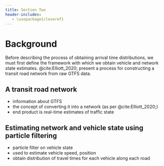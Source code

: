 ```yaml
---
title: Section Two
header-includes:
   - \usepackage{cleveref}
---
```


# Background

Before describing the process of obtaining arrival time distributions, we must first define the framework with which we obtain vehicle and network state estimates. @cite:Elliott_2020; present a process for constructing a transit road network from raw GTFS data.

## A transit road network

* information about GTFS
* the concept of converting it into a network (as per @cite:Elliott_2020;)
* end product is real-time estimates of traffic state

## Estimating network and vehicle state using particle filtering

* particle filter on vehicle state
* used to estimate vehicle speed, position
* obtain distribution of travel times for each vehicle along each road
